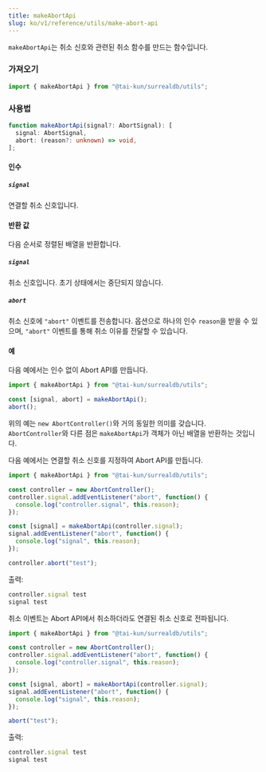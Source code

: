 ```yaml
---
title: makeAbortApi
slug: ko/v1/reference/utils/make-abort-api
---
```


`makeAbortApi`는 취소 신호와 관련된 취소 함수를 만드는 함수입니다.

### 가져오기

```ts
import { makeAbortApi } from "@tai-kun/surrealdb/utils";
```

### 사용법

```ts
function makeAbortApi(signal?: AbortSignal): [
  signal: AbortSignal,
  abort: (reason?: unknown) => void,
];
```

#### 인수

##### `signal`

연결할 취소 신호입니다.

#### 반환 값

다음 순서로 정렬된 배열을 반환합니다.

##### `signal`

취소 신호입니다. 초기 상태에서는 중단되지 않습니다.

##### `abort`

취소 신호에 `"abort"` 이벤트를 전송합니다. 옵션으로 하나의 인수 `reason`을 받을 수 있으며, `"abort"` 이벤트를 통해 취소 이유를 전달할 수 있습니다.

#### 예

다음 예에서는 인수 없이 Abort API를 만듭니다.

```ts
import { makeAbortApi } from "@tai-kun/surrealdb/utils";

const [signal, abort] = makeAbortApi();
abort();
```

위의 예는 `new AbortController()`와 거의 동일한 의미를 갖습니다. `AbortController`와 다른 점은 `makeAbortApi`가 객체가 아닌 배열을 반환하는 것입니다.

다음 예에서는 연결할 취소 신호를 지정하여 Abort API를 만듭니다.

```ts
import { makeAbortApi } from "@tai-kun/surrealdb/utils";

const controller = new AbortController();
controller.signal.addEventListener("abort", function() {
  console.log("controller.signal", this.reason);
});

const [signal] = makeAbortApi(controller.signal);
signal.addEventListener("abort", function() {
  console.log("signal", this.reason);
});

controller.abort("test");
```

출력:

```js
controller.signal test
signal test
```

취소 이벤트는 Abort API에서 취소하더라도 연결된 취소 신호로 전파됩니다.

```ts
import { makeAbortApi } from "@tai-kun/surrealdb/utils";

const controller = new AbortController();
controller.signal.addEventListener("abort", function() {
  console.log("controller.signal", this.reason);
});

const [signal, abort] = makeAbortApi(controller.signal);
signal.addEventListener("abort", function() {
  console.log("signal", this.reason);
});

abort("test");
```

출력:

```js
controller.signal test
signal test
```
